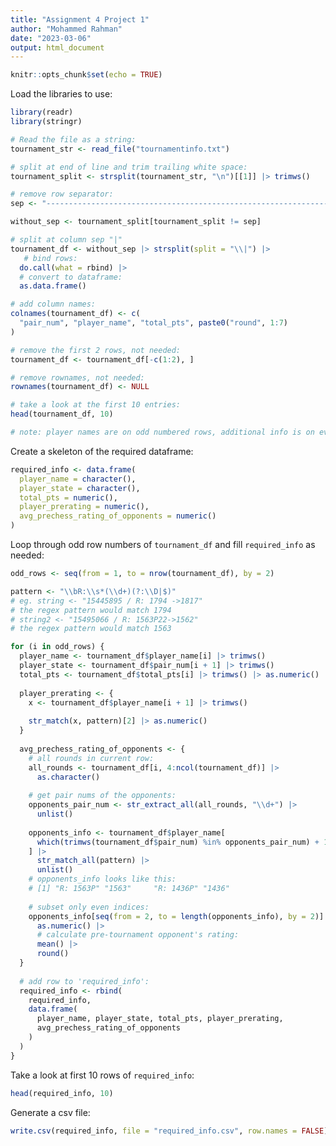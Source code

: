 ```yaml
---
title: "Assignment 4 Project 1"
author: "Mohammed Rahman"
date: "2023-03-06"
output: html_document
---
```


<!-- https://rpubs.com/mrcuny/chess-tournament-data-wrangling -->

```r
knitr::opts_chunk$set(echo = TRUE)
```

Load the libraries to use:

```r
library(readr)
library(stringr)
```


```r
# Read the file as a string:
tournament_str <- read_file("tournamentinfo.txt")

# split at end of line and trim trailing white space:
tournament_split <- strsplit(tournament_str, "\n")[[1]] |> trimws()

# remove row separator:
sep <- "-----------------------------------------------------------------------------------------"

without_sep <- tournament_split[tournament_split != sep]

# split at column sep "|"
tournament_df <- without_sep |> strsplit(split = "\\|") |>
   # bind rows:
  do.call(what = rbind) |>
  # convert to dataframe:
  as.data.frame()

# add column names:
colnames(tournament_df) <- c(
  "pair_num", "player_name", "total_pts", paste0("round", 1:7)
)

# remove the first 2 rows, not needed:
tournament_df <- tournament_df[-c(1:2), ]

# remove rownames, not needed:
rownames(tournament_df) <- NULL

# take a look at the first 10 entries:
head(tournament_df, 10)

# note: player names are on odd numbered rows, additional info is on even rows
```

Create a skeleton of the required dataframe:

```r
required_info <- data.frame(
  player_name = character(),
  player_state = character(),
  total_pts = numeric(),
  player_prerating = numeric(),
  avg_prechess_rating_of_opponents = numeric()
)
```

Loop through odd row numbers of `tournament_df` and fill 
`required_info` as needed:

```r
odd_rows <- seq(from = 1, to = nrow(tournament_df), by = 2)

pattern <- "\\bR:\\s*(\\d+)(?:\\D|$)"
# eg. string <- "15445895 / R: 1794 ->1817"
# the regex pattern would match 1794
# string2 <- "15495066 / R: 1563P22->1562"
# the regex pattern would match 1563

for (i in odd_rows) {
  player_name <- tournament_df$player_name[i] |> trimws()
  player_state <- tournament_df$pair_num[i + 1] |> trimws()
  total_pts <- tournament_df$total_pts[i] |> trimws() |> as.numeric()
  
  player_prerating <- {
    x <- tournament_df$player_name[i + 1] |> trimws()
    
    str_match(x, pattern)[2] |> as.numeric()
  }
  
  avg_prechess_rating_of_opponents <- {
    # all rounds in current row:
    all_rounds <- tournament_df[i, 4:ncol(tournament_df)] |>
      as.character()
    
    # get pair nums of the opponents:
    opponents_pair_num <- str_extract_all(all_rounds, "\\d+") |>
      unlist()
    
    opponents_info <- tournament_df$player_name[
      which(trimws(tournament_df$pair_num) %in% opponents_pair_num) + 1
    ] |> 
      str_match_all(pattern) |> 
      unlist()
    # opponents_info looks like this:
    # [1] "R: 1563P" "1563"     "R: 1436P" "1436"  
    
    # subset only even indices:
    opponents_info[seq(from = 2, to = length(opponents_info), by = 2)] |> 
      as.numeric() |> 
      # calculate pre-tournament opponent's rating:
      mean() |> 
      round()
  }
  
  # add row to 'required_info':
  required_info <- rbind(
    required_info,
    data.frame(
      player_name, player_state, total_pts, player_prerating, 
      avg_prechess_rating_of_opponents
    )
  )
}
```

Take a look at first 10 rows of `required_info`:

```r
head(required_info, 10)
```

Generate a csv file:

```r
write.csv(required_info, file = "required_info.csv", row.names = FALSE)
```

